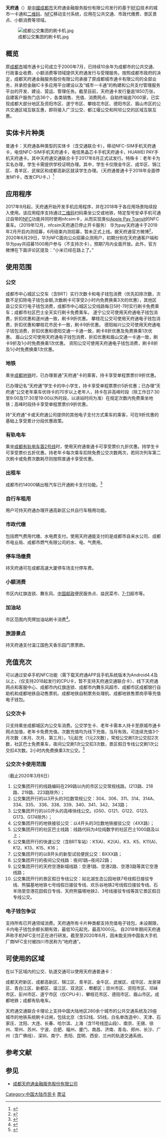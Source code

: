 {{Infobox electronic payment 
| logo= Tianfu Tong.png
| name = 天府通
| location = {{PRC}}<br/>[[成都市|成都市]]、[[攀枝花市|攀枝花市]]、[[遂宁市|遂宁市]]、[[德阳市|德阳市]]、[[资阳市|资阳市]]、[[眉山市|眉山市]]
| launched = 2000年
| currency = [[人民币|人民币]]
| credit_expiry = 公交乘车次数每月末到期<br />电子钱包无期限
| automatic_recharge =  
| technology_1= [[RFID|RFID]]<br/>[[二维码|二维码]]<br/>[[近場通訊|NFC]]
| manager =  成都天府通金融服务股份有限公司
| homepage = {{url|www.cdtft.cn}}
}}

'''天府通'''（{{lang-en|'''TianFu Tong'''}}）是[[中國|中國]][[成都市|成都市]]天府通金融服务股份有限公司发行的基于[[RFID|RFID]]技术的城市一卡通和[[二维码|二维码]]、[[近場通訊|NFC]]移动支付系统，应用在公共交通、市政代缴费、景区景点、小额消费等领域。

[[File:成都公交集团的刷卡机.jpg|thumb]]

== 概览 ==
原[[成都市|成都市]]城市通卡公司成立于2000年7月，已持续10余年为成都市的公共交通、行政事业收费、小额消费等领域提供天府通发行与受理服务。按照成都市政府的决定，成都天府通金融服务股份有限公司承接了原成都城市通卡有限公司的全部业务，并承担金融IC卡多应用平台建设以及“城市一卡通”的构建和公共支付管理服务平台的开发、建设、营运、管理任务。截至目前，天府通卡发行量逾1850万张，自建客户服务门店36个，各类销售、充值、消费网点、自助终端逾7000家，已实现成都大部分地区及资阳市区、遂宁市区、攀枝花市区、德阳市区、眉山市区的公共交通区域互联互惠，即将接入广汉公交、都江堰公交和阿坝公交的区域互联互惠。

== 实体卡片种类 ==
普通卡：天府通各种类型的实体卡（含交通联合卡），移动NFC-SIM手机天府通卡，电信NFC-SIM手机天府通卡，电信黑晶芯卡手机天府通卡，HUAWEI PAY手机天府通卡。其中天府通交通联合卡于2017年8月正式试发行。特殊卡：老年卡为实名办理，学生卡需提供学校证明办理。其中，学生卡仅限金牛区、成华区、锦江区、青羊区、武侯区和成都高新区就读学生办理。（天府通普通卡于2018年全面停发M1卡，改发CPU卡，）<ref>{{Cite web|url=http://www.cdtft.cn/newshow.aspx?mid=18&id=241|title=天府通学生卡办理规则|accessdate=2018-02-11|author=|date=2016-06-23|publisher=|archive-date=2020-12-02|archive-url=https://web.archive.org/web/20201202040402/http://www.cdtft.cn/newshow.aspx?mid=18&id=241|dead-url=no}}</ref>

== 应用程序 ==
2017年9月起，天府通开始开发手机应用程序，并在2018年于各应用场景陆续投入使用。该应用程序支持通过[[二维码|二维码]]扫码乘坐公交或地铁，特定型号安卓手机可通过自带的[[近场通讯|NFC]]功能并同时使用nfcsim卡，从而实现类似[[Apple_Pay|Apple Pay Transit]]的NFC乘车。（2019年12月，nfcsim天府通已停止开卡服务）
华为pay天府通卡于2019年2月开启内测招募，6月结束内测招募，暂未正式上线。据天府通官方微博<ref>{{Cite web|title=天府通官方微博|url=https://passport.weibo.com/visitor/visitor?entry=miniblog&a=enter&url=https%3A%2F%2Fweibo.com%2F3217819844%2FJ8T4W8YVL&domain=.weibo.com&ua=php-sso_sdk_client-0.6.36&_rand=1593849109.0656|accessdate=2020-07-04|author=|date=|format=|work=|publisher=|language=|archive-date=2020-07-04|archive-url=https://web.archive.org/web/20200704082137/https://passport.weibo.com/visitor/visitor?entry=miniblog&a=enter&url=https%3A%2F%2Fweibo.com%2F3217819844%2FJ8T4W8YVL&domain=.weibo.com&ua=php-sso_sdk_client-0.6.36&_rand=1593849109.0656|dead-url=no}}</ref>，2020年6月29日，华为NFC面向公众招募众测用户，初期分别在天府通客户端和华为pay共招募1500用户参与（不支持次卡），预期7月内全面开放。此外，官方微博在下面评论区提及：“小米已经在路上了。”

== 使用范围 ==
=== 公交 ===

成都市中心城区公交车（含BRT）实行次数卡和电子钱包消费（优先扣除次数，次数不足扣除电子钱包金额,次数刷卡可享受2小时内免费换乘3次的优惠），其他区县公交实行电子钱包消费，成都市中心城区公交线路每日5时-7时实行刷卡免费乘车；成都市社区巴士全天实行刷卡免费乘车。
遂宁公交可使用天府通电子钱包消费，折扣优惠和遂州通一致，刷卡9折优惠。
攀枝花公交可使用天府通电子钱包消费，折扣优惠和攀枝花市民卡一致，刷卡9折优惠。
德阳裕兴公交可使用天府通电子钱包消费，折扣优惠和德阳交通一卡通一致，刷卡8折优惠及免费换乘1次优惠。
眉山公交可使用天府通电子钱包消费，折扣优惠和眉山交通一卡通一致，刷卡9折及1小时免费换乘1次优惠。
资阳公交可使用天府通电子钱包消费，刷卡8折及1小时免费换乘1次优惠。

=== 地铁 ===

乘坐[[成都地铁|成都地铁]]时，已办理普通”天府通”卡的乘客，持卡享受单程票票价9折优惠。

已办理记名“天府通”学生卡的中小学生，持卡享受单程票票价5折优惠；已办理“天府通”公交老年乘车优待卡的70岁以上老年人，持卡在非高峰时段（除工作日7:30至9:00及17:30至19:00以外时段，以进站时间为准）在规定次数内免费乘坐地铁；高峰时段持卡享受单程票票价9折优惠。

持“天府通”卡或天府通公司提供的其他电子支付方式乘车的乘客，可在9折优惠的基础上享受累计分段优惠政策。

=== 有轨电车 ===
乘坐[[成都有轨电车蓉2号线|成都有轨电车蓉2号线]]时，使用天府通普通卡可享受票价九折优惠。持学生卡可享受票价五折优惠。持老年卡每次乘车扣除免费公交次数两次，若同次列车第二次刷卡或免费次数耗尽则按照普通卡享受优惠。

=== 出租车 ===

成都市约14000辆出租汽车已开通刷卡支付功能。<ref>{{cite web|url=http://www.cdtft.cn/jiaotonglingyu.html|title=交通领域|publisher=成都天府通金融服务股份有限公司|access-date=2013-10-29|archive-date=2015-08-22|archive-url=https://web.archive.org/web/20150822215434/http://www.cdtft.cn/jiaotonglingyu.html|dead-url=no}}</ref>

=== 自行车租用 ===

用户可持天府通办理开通高新区公共自行车租用功能。

=== 市政代缴 ===

包括燃气费用代缴、水电费支付。使用天府通能支付的是成都市自来水公司、成都市电业局、成都市燃气有限公司的水、电、气费用。

=== 停车场缴费 ===

持天府通可在成都高速大厦停车场支付停车费。

=== 小额消费 ===

市区内红旗连锁、舞东风、[[中国邮政|中国邮政]]便民服务点、益民菜市、[[7-11|7-11]]超市等。

=== 加油站 ===

市区范围内壳牌加油站刷卡消费<ref>{{cite web|url=http://www.cdtft.cn/jtxw/201303/95.html|title=壳牌加油站开通“天府通”卡刷卡消费应用|publisher=成都天府通金融服务股份有限公司|access-date=2013-04-12|archive-date=2013-05-20|archive-url=https://web.archive.org/web/20130520002405/http://www.cdtft.cn/jtxw/201303/95.html|dead-url=no}}</ref>。

=== 旅游景点 ===

持天府通支付温江国色天香乐园门票票款。

== 充值充次==

可以通过安卓手机NFC功能（需下载天府通APP且手机系统版本为Android4.4及以上，（仅支持2018起发行的CPU卡，暂不支持天府通交通联合卡）、线下天府通网点和客服中心、成都市内红旗连锁、成都市内舞东风超市、成都市区成都银行自助机和成都地铁自动售票机、成都地铁自制票务处理机、成都地铁售票岗亭等充值电子钱包。
=== 公交次卡 ===

只支持乘坐成都城区内公交车消费。公交学生卡、老年卡需本人持卡至原城市通卡网点加值，老年卡免费充值。次数充值均为线下充值，当月有效。可连续充值3个月次数（本月、次月、第三月）。1元起充（1元2次数），常规公交刷1次公交扣2次数，社区巴士免费乘车，夜间公交刷1次公交扣3次数，景区假日专线公交刷1次公交扣4次数。2小时内免费换乘3次公交。<ref>{{Cite news|url=http://scnews.newssc.org/system/2013/11/28/013880021.shtml|title=成都公交次卡“月末清零” 暂不取消|author=成都晚报|date=2013-11-28|work=四川新闻网|accessdate=2018-01-25|archive-date=2018-01-25|archive-url=https://web.archive.org/web/20180125193604/http://scnews.newssc.org/system/2013/11/28/013880021.shtml|dead-url=no}}</ref>

=== 公交次卡使用范围 ===
（截止2020年3月6日）
# 公交集团开行的线路编码在299路以内的市区公交常规线路。(213路、218路、219路、223路除外）；
# 公交集团开行的以3开头的3位数常规公交：304、306、311、314、314A、334、335、 336、338、339、340、341、342、343路；
# 公交集团开行的以G开头的高峰快线公交。(G50、G121、G122、G123、G173、G174除外）；
# 公交集团开行的地铁接驳公交：以4开头的3位数地铁接驳公交（4XX路）；
# 公交集团开行的社区巴士线路：线路代码为4位纯数字的社区巴士1000路及以上；
# 公交集团开行的快速公交（含BRT车站）：K1(A)、K2(A)、K3、K5、K11(A)、K12、K13、K15、K16；
# 公交集团开行的以B开头的新型试验便民公交：BXXX路；
# 公交集团开行的夜间公交线路：夜间1路~夜间22路；
# 公交集团开行的天府空港新城线路：空港1路、空港2路、空港3路等其它空港线路；
# 公交集团开行的景区假日专线公交：如北湖生态公园地铁7号线假日接驳专线、熊猫基地地铁七号线假日接驳专线、欢乐谷地铁2号线假日接驳专线、石羊场至空港花田假日专线、天府熊猫塔地铁2、3号线接驳专线等其它景区假日专线公交。

=== 电子钱包争议===

支持所有已开通领域消费。天府通所有卡片种类都支持充值电子钱包，未设期限，卡内电子钱包余额长期有效，最低10元起充，最高1000元。
自2018年期间天府通声称手机NFC支付正在进行研发。截至至2020年6月，因未能支持中国各大手机厂商NFC支付被四川市民称为“地府通”。

==可使用的区域==

在以下区域内的公交、轨道交通可以使用天府通普通卡：

成都天府新区、成都高新区、锦江区、青羊区、金牛区、武侯区、成华区、龙泉驿区、青白江区、新都区、温江区、双流区 、郫都区；崇州市区、资阳市区、邛崃市区、彭州市区、遂宁市区（仅CPU卡）、攀枝花市区、德阳市区、眉山市区。成都地铁；成都有轨电车。

天府通交通联合卡理论上支持中国大陆地区280余个城市的公共交通系统及29座城市的地铁系统刷卡过闸，包括北京（含S2线、S5线，白名单改造中）、天津、石家庄、沈阳、大连、长春、哈尔滨、上海（含11号线昆山段）、南京、无锡、徐州、常州、苏州、宁波、合肥、福州、厦门、南昌、济南、青岛、郑州、长沙、广州（含广佛线）、深圳、南宁、贵阳、昆明、西安、兰州的轨道交通系统。

== 参考文献 ==
<references />

== 参见 ==
* [http://www.cdtft.cn/ 成都天府通金融服务股份有限公司] {{Wayback|url=http://www.cdtft.cn/ |date=20130314075239 }} 

{{中国内地及港澳电子票证}}
[[Category:中国大陆市民卡|Category:中国大陆市民卡]]
[[Category:成都交通|票证]]